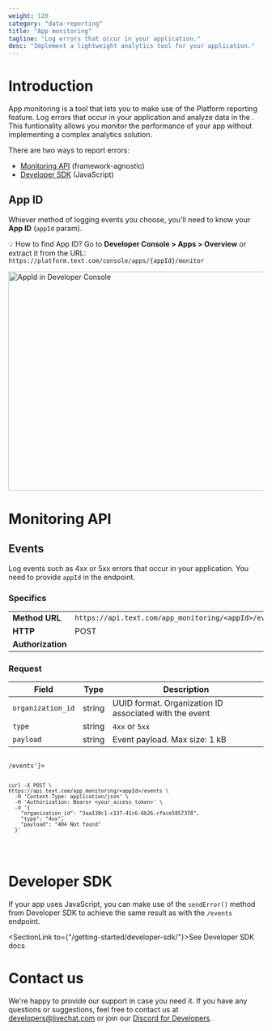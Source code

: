 ```yaml
---
weight: 120
category: "data-reporting"
title: "App monitoring"
tagline: "Log errors that occur in your application."
desc: "Implement a lightweight analytics tool for your application."
---
```


# Introduction

App monitoring is a tool that lets you to make use of the Platform reporting feature. Log errors that occur in your application and analyze data in the <Placeholder id="DEVELOPER_CONSOLE_URL" />. This funtionality allows you monitor the performance of your app without implementing a complex analytics solution.

There are two ways to report errors:

- [Monitoring API](#monitoring-api) (framework-agnostic)
- [Developer SDK](#developer-sdk) (JavaScript)

## App ID

Whiever method of logging events you choose, you'll need to know your __App ID__ (`appId` param).

💡 How to find App ID? Go to __Developer Console > Apps > Overview__ or extract it from the URL: `https://platform.text.com/console/apps/{appId}/monitor`

<div style={{maxWidth: "600px", marginBottom: "10px"}}>
  <img alt="AppId in Developer Console" src="/images/data-reporting/appId-developer-console.png" width="1340px" height="432px"/>
</div>

# Monitoring API

## Events

Log events such as 4xx or 5xx errors that occur in your application. You need to provide `appId` in the endpoint.

### Specifics

|                   |                                                      |
| ----------------- | ---------------------------------------------------- |
| __Method URL__    | `https://api.text.com/app_monitoring/<appId>/events` |
| __HTTP__          | POST                                                 |
| __Authorization__ |                                                      |

### Request

| Field             | Type   | Description                                            |
| ----------------- | ------ | ------------------------------------------------------ |
| `organization_id` | string | UUID format. Organization ID associated with the event |
| `type`            | string | `4xx` or `5xx`                                         |
| `payload`         | string | Event payload. Max size: 1 kB                          |

<Code>
<CodeSample path={'/app_monitoring/<appId>/events'}>

```shell
curl -X POST \
https://api.text.com/app_monitoring/<appId>/events \
  -H 'Content-Type: application/json' \
  -H 'Authorization: Bearer <your_access_token>' \
  -d '{
    "organization_id": "3aa138c1-c137-41c6-6b26-cface5857378",
    "type": "4xx",
    "payload": "404 Not found"
  }'
```

</CodeSample>
</Code>

# Developer SDK

If your app uses JavaScript, you can make use of the `sendError()` method from Developer SDK to achieve the same result as with the `/events` endpoint.

<SectionLink to={"/getting-started/developer-sdk/"}>See Developer SDK docs</SectionLink>

# Contact us

We're happy to provide our support in case you need it. If you have any questions or suggestions, feel free to contact us at [developers@livechat.com](mailto:developers@livechat.com) or join our [Discord for Developers](https://discord.gg/NcfJu3a9kM).
